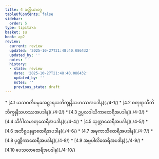 ```yaml
---
title: 4 ခတ္တိယာဝဂ္ဂ
tableOfContents: false
sidebar:
  order: 5
type: tipitaka
basket: su
book: ap2
review:
  current: review
  updated: '2025-10-27T21:48:40.086432'
  updated_by: ''
  notes: ''
  history:
  - state: review
    date: '2025-10-27T21:48:40.086432'
    updated_by: ''
    notes: ''
    previous_state: draft
---
```



<ReviewStatus review={frontmatter.review} showDetails={true} />

<HypothesisAnnotation frontmatter={frontmatter} />

<DynamicBreadcrumb />



<TableOfContents book="ap2" section="4">
* [4.1 ယသဝတီပမုခအဋ္ဌာရသဘိက္ခုနီသဟဿအပဒါန](./4-1/)
* [4.2 စတုရာသီတိဘိက္ခုနီသဟဿအပဒါန](./4-2/)
* [4.3 ဥပ္ပလဒါယိကာထေရီအပဒါန](./4-3/)
* [4.4 သိင်္ဂါလမာတုထေရီအပဒါန](./4-4/)
* [4.5 သုက္ကာထေရီအပဒါန](./4-5/)
* [4.6 အဘိရူပနန္ဒာထေရီအပဒါန](./4-6/)
* [4.7 အဍ္ဎကာသိထေရီအပဒါန](./4-7/)
* [4.8 ပုဏ္ဏိကာထေရီအပဒါန](./4-8/)
* [4.9 အမ္ဗပါလိထေရီအပဒါန](./4-9/)
* [4.10 ပေသလာထေရီအပဒါန](./4-10/)
</TableOfContents>
